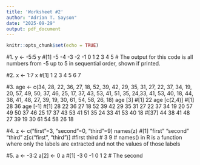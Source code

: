 ```yaml
---
title: 'Worksheet #2'
author: "Adrian T. Sayson"
date: "2025-09-29"
output: pdf_document
---
```


```r
knitr::opts_chunk$set(echo = TRUE)
```
#1.
y <- -5:5
y
#[1] -5 -4 -3 -2 -1  0  1  2  3  4  5
# The output for this code is all numbers from -5 up to 5 in sequential order, shown if printed.

#2.
x <- 1:7
x
#[1] 1 2 3 4 5 6 7

#3.
age <- c(34, 28, 22, 36, 27, 18, 52, 39, 42, 29, 35, 31, 27,
22, 37, 34, 19, 20, 57, 49, 50, 37, 46, 25, 17, 37, 43, 53, 41, 51, 35,
24,33, 41, 53, 40, 18, 44, 38, 41, 48, 27, 39, 19, 30, 61, 54, 58, 26,
18)
age [3]
#[1] 22
age [c(2,4)]
#[1] 28 36
age [-1]
#[1] 28 22 36 27 18 52 39 42 29 35 31 27 22 37 34 19 20 57 49 50 37 46 25 17 37 43 53 41 51 35 24 33 41 53 40 18
#[37] 44 38 41 48 27 39 19 30 61 54 58 26 18

#4.
z <- c("first"=3, "second"=0, "third"=9)
names(z)
#[1] "first"  "second" "third" 
z[c("first", "third")]
#first third 
#    3     9 
# names() in R is a function where only the labels are extracted and not the values of those labels

#5.
a <- -3:2
a[2] <- 0
a
#[1] -3  0 -1  0  1  2
# The second 



